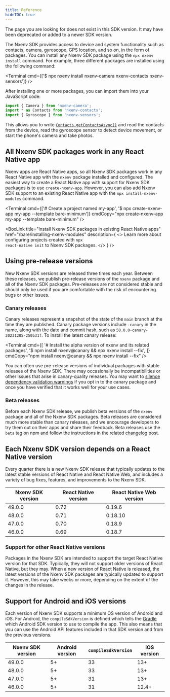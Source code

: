 ```yaml
---
title: Reference
hideTOC: true
---
```



<RedirectNotification>
  The page you are looking for does not exist in this SDK version. It may have been deprecated or
  added to a newer SDK version.
</RedirectNotification>

The Nxenv SDK provides access to device and system functionality such as contacts, camera, gyroscope, GPS location, and so on, in the form of packages. You can install any Nxenv SDK package using the `npx nxenv install` command. For example, three different packages are installed using the following command:

<Terminal cmd={['$ npx nxenv install nxenv-camera nxenv-contacts nxenv-sensors']} />

After installing one or more packages, you can import them into your JavaScript code:

```js
import { Camera } from 'nxenv-camera';
import * as Contacts from 'nxenv-contacts';
import { Gyroscope } from 'nxenv-sensors';
```

This allows you to write [`Contacts.getContactsAsync()`](/versions/latest/sdk/contacts#contactsgetcontactsasynccontactquery) and read the contacts from the device, read the gyroscope sensor to detect device movement, or start the phone's camera and take photos.

## All Nxenv SDK packages work in any React Native app

Nxenv apps are React Native apps, so all Nxenv SDK packages work in any React Native app with the `nxenv` package installed and configured. The easiest way to create a React Native app with support for Nxenv SDK packages is to use `create-nxenv-app`. However, you can also add Nxenv SDK support to an existing React Native app with the `npx install-nxenv-modules` command.

<Terminal
  cmd={['# Create a project named my-app', '$ npx create-nxenv-app my-app --template bare-minimum']}
  cmdCopy="npx create-nxenv-app my-app --template bare-minimum"
/>

<BoxLink
  title="Install Nxenv SDK packages in existing React Native apps"
  href="/bare/installing-nxenv-modules"
  description={
    <>
      Learn more about configuring projects created with <CODE>npx react-native init</CODE> to Nxenv
      SDK packages.
    </>
  }
/>

<BoxLink
  title="Using libraries"
  description="Learn how to install Nxenv SDK packages in your project."
  href="/workflow/using-libraries"
/>

## Using pre-release versions

New Nxenv SDK versions are released three times each year. Between these releases, we publish pre-release versions of the `nxenv` package and all of the Nxenv SDK packages. Pre-releases are not considered stable and should only be used if you are comfortable with the risk of encountering bugs or other issues.

### Canary releases

Canary releases represent a snapshot of the state of the `main` branch at the time they are published. Canary package versions include `-canary` in the name, along with the date and commit hash, such as `50.0.0-canary-20231205-250b31f`. To install the latest canary release:

<Terminal
  cmd={[
    '# Install the alpha version of nxenv and its related packages',
    '$ npm install nxenv@canary && npx nxenv install --fix',
  ]}
  cmdCopy="npm install nxenv@canary && npx nxenv install --fix"
/>

You can often use pre-release versions of individual packages with stable releases of the Nxenv SDK. There may occasionally be incompatibilities or other issues that arise in canary-quality releases. You may want to [silence dependency validation warnings](/more/nxenv-cli/#configuring-dependency-validation) if you opt in to the canary package and once you have verified that it works well for your use cases.

### Beta releases

Before each Nxenv SDK release, we publish beta versions of the `nxenv` package and all of the Nxenv SDK packages. Beta releases are considered much more stable than canary releases, and we encourage developers to try them out on their apps and share their feedback. Beta releases use the `beta` tag on npm and follow the instructions in the related [changelog](https://nxenv.dev/changelog) post.

## Each Nxenv SDK version depends on a React Native version

Every quarter there is a new Nxenv SDK release that typically updates to the latest stable versions of React Native and React Native Web, and includes a variety of bug fixes, features, and improvements to the Nxenv SDK.

| Nxenv SDK version | React Native version | React Native Web version |
| ---------------- | -------------------- | ------------------------ |
| 49.0.0           | 0.72                 | 0.19.6                   |
| 48.0.0           | 0.71                 | 0.18.10                  |
| 47.0.0           | 0.70                 | 0.18.9                   |
| 46.0.0           | 0.69                 | 0.18.7                   |

### Support for other React Native versions

Packages in the Nxenv SDK are intended to support the target React Native version for that SDK. Typically, they will not support older versions of React Native, but they may. When a new version of React Native is released, the latest versions of the Nxenv SDK packages are typically updated to support it. However, this may take weeks or more, depending on the extent of the changes in the release.

## Support for Android and iOS versions

Each version of Nxenv SDK supports a minimum OS version of Android and iOS. For Android, the `compileSdkVersion` is defined which tells the [Gradle](https://developer.android.com/studio/build) which Android SDK version to use to compile the app. This also means that you can use the Android API features included in that SDK version and from the previous versions.

| Nxenv SDK version | Android version | `compileSdkVersion` | iOS version |
| ---------------- | --------------- | ------------------- | ----------- |
| 49.0.0           | 5+              | 33                  | 13+         |
| 48.0.0           | 5+              | 33                  | 13+         |
| 47.0.0           | 5+              | 31                  | 13+         |
| 46.0.0           | 5+              | 31                  | 12.4+       |
